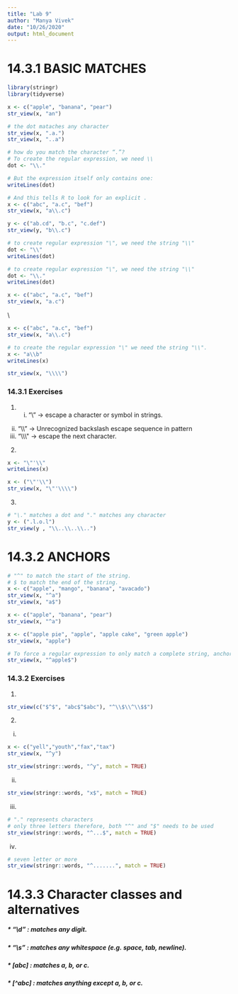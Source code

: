 ```yaml
---
title: "Lab 9"
author: "Manya Vivek"
date: "10/26/2020"
output: html_document
---
```


# 14.3.1 BASIC MATCHES
```r
library(stringr)
library(tidyverse)
```

```r
x <- c("apple", "banana", "pear")
str_view(x, "an")
```


```r
# the dot mataches any character
str_view(x, ".a.")
str_view(x, "..a")
```


```r
# how do you match the character “.”? 
# To create the regular expression, we need \\
dot <- "\\."

# But the expression itself only contains one:
writeLines(dot)
```

```r
# And this tells R to look for an explicit .
x <- c("abc", "a.c", "bef")
str_view(x, "a\\.c")

```

```r
y <- c("ab.cd", "b.c", "c.def")
str_view(y, "b\\.c")
```

```r
# to create regular expression "\", we need the string "\\" 
dot <- "\\"
writeLines(dot)
```

```r
# to create regular expression "\", we need the string "\\" 
dot <- "\\."
writeLines(dot)
```
```r
x <- c("abc", "a.c", "bef")
str_view(x, "a.c")
```
\\
```r
x <- c("abc", "a.c", "bef")
str_view(x, "a\\.c")
```

```r
# to create the regular expression "\" we need the string "\\".
x <- "a\\b"
writeLines(x)
```

```r
str_view(x, "\\\\")
```


### 14.3.1 Exercises

1. i. "\\" -> escape a character or symbol in strings. 
  ii. "\\\\" -> Unrecognized backslash escape sequence in pattern
  iii. "\\\\\\\" -> escape the next character. 

2. 
```r
x <- "\"'\\"
writeLines(x)
```

```r
x <- ("\"'\\")
str_view(x, "\"'\\\\")
```


3. 
```r
# "\." matches a dot and "." matches any character
y <- (".l.o.l")
str_view(y , "\\..\\..\\..")
```

# 14.3.2 ANCHORS

```r
# "^" to match the start of the string.
# $ to match the end of the string.
x <- c("apple", "mango", "banana", "avacado")
str_view(x, "^a")
str_view(x, "a$")
```

```r
x <- c("apple", "banana", "pear")
str_view(x, "^a")
```

```r
x <- c("apple pie", "apple", "apple cake", "green apple")
str_view(x, "apple")
```
```r
# To force a regular expression to only match a complete string, anchor it with both "^" and "$"
str_view(x, "^apple$")
```

### 14.3.2 Exercises

1. 
```r
str_view(c("$^$", "abc$^$abc"), "^\\$\\^\\$$")
```
2. 
(i)
```r
x <- c("yell","youth","fax","tax")
str_view(x, "^y")
```
```r
str_view(stringr::words, "^y", match = TRUE)
```

(ii)

```r
str_view(stringr::words, "x$", match = TRUE)
```

(iii)
```r
# "." represents characters
# only three letters therefore, both "^" and "$" needs to be used 
str_view(stringr::words, "^...$", match = TRUE)
```
(iv)
```r
# seven letter or more
str_view(stringr::words, "^.......", match = TRUE)
```

# 14.3.3 Character classes and alternatives

##### * "\\d" : matches any digit.
##### * "\\s" : matches any whitespace (e.g. space, tab, newline).
##### * [abc] : matches a, b, or c.
##### * [^abc] : matches anything except a, b, or c.

```r

```

